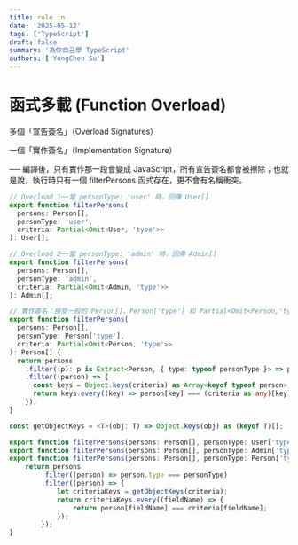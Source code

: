 ```yaml
---
title: role in 
date: '2025-05-12'
tags: ['TypeScript']  
draft: false
summary: '為你自己學 TypeScript'
authors: ['YongChen Su']
---
```


# 函式多載 (Function Overload)
多個「宣告簽名」（Overload Signatures）

一個「實作簽名」（Implementation Signature）

── 編譯後，只有實作那一段會變成 JavaScript，所有宣告簽名都會被擦除；也就是說，執行時只有一個 filterPersons 函式存在，更不會有名稱衝突。


```typescript
// Overload 1──當 personType: 'user' 時，回傳 User[]
export function filterPersons(
  persons: Person[],
  personType: 'user',
  criteria: Partial<Omit<User, 'type'>>
): User[];

// Overload 2──當 personType: 'admin' 時，回傳 Admin[]
export function filterPersons(
  persons: Person[],
  personType: 'admin',
  criteria: Partial<Omit<Admin, 'type'>>
): Admin[];

// 實作簽名：接受一般的 Person[]、Person['type'] 和 Partial<Omit<Person,'type'>>
export function filterPersons(
  persons: Person[],
  personType: Person['type'],
  criteria: Partial<Omit<Person, 'type'>>
): Person[] {
  return persons
    .filter((p): p is Extract<Person, { type: typeof personType }> => p.type === personType)
    .filter((person) => {
      const keys = Object.keys(criteria) as Array<keyof typeof person>;
      return keys.every((key) => person[key] === (criteria as any)[key]);
    });
}
```


```typescript
const getObjectKeys = <T>(obj: T) => Object.keys(obj) as (keyof T)[];

export function filterPersons(persons: Person[], personType: User['type'], criteria: Partial<Omit<User, 'type'>>): User[];
export function filterPersons(persons: Person[], personType: Admin['type'], criteria: Partial<Omit<Admin, 'type'>>): Admin[];
export function filterPersons(persons: Person[], personType: Person['type'], criteria: Partial<Person>): Person[] {
    return persons
        .filter((person) => person.type === personType)
        .filter((person) => {
            let criteriaKeys = getObjectKeys(criteria);
            return criteriaKeys.every((fieldName) => {
                return person[fieldName] === criteria[fieldName];
            });
        });
}

```
